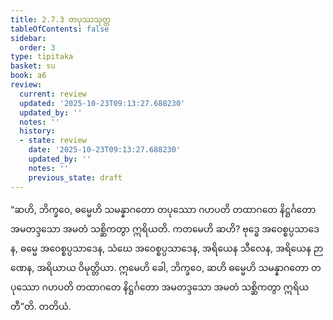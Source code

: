 ```yaml
---
title: 2.7.3 တပုဿသုတ္တ
tableOfContents: false
sidebar:
  order: 3
type: tipitaka
basket: su
book: a6
review:
  current: review
  updated: '2025-10-23T09:13:27.688230'
  updated_by: ''
  notes: ''
  history:
  - state: review
    date: '2025-10-23T09:13:27.688230'
    updated_by: ''
    notes: ''
    previous_state: draft
---
```



<ReviewStatus review={frontmatter.review} showDetails={true} />

<HypothesisAnnotation frontmatter={frontmatter} />

<DynamicBreadcrumb />

<Division number="119" book="a6" e="ch" v="16" p="392">

<Paragraph number="770" book="a6">
“ဆဟိ, ဘိက္ခဝေ, ဓမ္မေဟိ သမန္နာဂတော တပုဿော ဂဟပတိ တထာဂတေ နိဋ္ဌင်္ဂတော အမတဒ္ဒသော အမတံ သစ္ဆိကတွာ ဣရိယတိ. ကတမေဟိ ဆဟိ? ဗုဒ္ဓေ အဝေစ္စပ္ပသာဒေန, ဓမ္မေ အဝေစ္စပ္ပသာဒေန, သံဃေ အဝေစ္စပ္ပသာဒေန, အရိယေန သီလေန, အရိယေန ဉာဏေန, အရိယာယ ဝိမုတ္တိယာ. ဣမေဟိ ခေါ, ဘိက္ခဝေ, ဆဟိ ဓမ္မေဟိ သမန္နာဂတော တပုဿော ဂဟပတိ တထာဂတေ နိဋ္ဌင်္ဂတော အမတဒ္ဒသော အမတံ သစ္ဆိကတွာ ဣရိယတီ”တိ.

</Paragraph>
</Division>

<Paragraph number="771" type="center" book="a6">
တတိယံ.
</Paragraph>